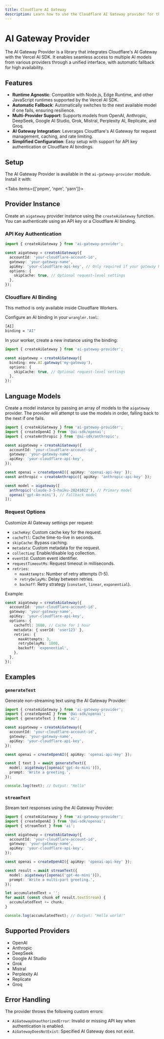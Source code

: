 ```yaml
---
title: Cloudflare AI Gateway
description: Learn how to use the Cloudflare AI Gateway provider for the AI SDK.
---
```


# AI Gateway Provider

The AI Gateway Provider is a library that integrates Cloudflare's AI Gateway with the Vercel AI SDK. It enables seamless access to multiple AI models from various providers through a unified interface, with automatic fallback for high availability.

## Features

- **Runtime Agnostic**: Compatible with Node.js, Edge Runtime, and other JavaScript runtimes supported by the Vercel AI SDK.
- **Automatic Fallback**: Automatically switches to the next available model if one fails, ensuring resilience.
- **Multi-Provider Support**: Supports models from OpenAI, Anthropic, DeepSeek, Google AI Studio, Grok, Mistral, Perplexity AI, Replicate, and Groq.
- **AI Gateway Integration**: Leverages Cloudflare's AI Gateway for request management, caching, and rate limiting.
- **Simplified Configuration**: Easy setup with support for API key authentication or Cloudflare AI bindings.

## Setup

The AI Gateway Provider is available in the `ai-gateway-provider` module. Install it with:

<Tabs items={['pnpm', 'npm', 'yarn']}>
  <Tab>
    <Snippet text="pnpm add ai-gateway-provider" />
  </Tab>
  <Tab>
    <Snippet text="npm install ai-gateway-provider" />
  </Tab>
  <Tab>
    <Snippet text="yarn add ai-gateway-provider" />
  </Tab>
</Tabs>

## Provider Instance

Create an `aigateway` provider instance using the `createAiGateway` function. You can authenticate using an API key or a Cloudflare AI binding.

### API Key Authentication

```typescript
import { createAiGateway } from 'ai-gateway-provider';

const aigateway = createAiGateway({
  accountId: 'your-cloudflare-account-id',
  gateway: 'your-gateway-name',
  apiKey: 'your-cloudflare-api-key', // Only required if your gateway has authentication enabled
  options: {
    skipCache: true, // Optional request-level settings
  },
});
```

### Cloudflare AI Binding

This method is only available inside Cloudflare Workers.

Configure an AI binding in your `wrangler.toml`:

```bash
[AI]
binding = "AI"
```

In your worker, create a new instance using the binding:

```typescript
import { createAiGateway } from 'ai-gateway-provider';

const aigateway = createAiGateway({
  binding: env.AI.gateway('my-gateway'),
  options: {
    skipCache: true, // Optional request-level settings
  },
});
```

## Language Models

Create a model instance by passing an array of models to the `aigateway` provider. The provider will attempt to use the models in order, falling back to the next if one fails.

```typescript
import { createAiGateway } from 'ai-gateway-provider';
import { createOpenAI } from '@ai-sdk/openai';
import { createAnthropic } from '@ai-sdk/anthropic';

const aigateway = createAiGateway({
  accountId: 'your-cloudflare-account-id',
  gateway: 'your-gateway-name',
  apiKey: 'your-cloudflare-api-key',
});

const openai = createOpenAI({ apiKey: 'openai-api-key' });
const anthropic = createAnthropic({ apiKey: 'anthropic-api-key' });

const model = aigateway([
  anthropic('claude-3-5-haiku-20241022'), // Primary model
  openai('gpt-4o-mini'), // Fallback model
]);
```

### Request Options

Customize AI Gateway settings per request:

- `cacheKey`: Custom cache key for the request.
- `cacheTtl`: Cache time-to-live in seconds.
- `skipCache`: Bypass caching.
- `metadata`: Custom metadata for the request.
- `collectLog`: Enable/disable log collection.
- `eventId`: Custom event identifier.
- `requestTimeoutMs`: Request timeout in milliseconds.
- `retries`:
  - `maxAttempts`: Number of retry attempts (1-5).
  - `retryDelayMs`: Delay between retries.
  - `backoff`: Retry strategy (`constant`, `linear`, `exponential`).

Example:

```typescript
const aigateway = createAiGateway({
  accountId: 'your-cloudflare-account-id',
  gateway: 'your-gateway-name',
  apiKey: 'your-cloudflare-api-key',
  options: {
    cacheTtl: 3600, // Cache for 1 hour
    metadata: { userId: 'user123' },
    retries: {
      maxAttempts: 3,
      retryDelayMs: 1000,
      backoff: 'exponential',
    },
  },
});
```

## Examples

### `generateText`

Generate non-streaming text using the AI Gateway Provider:

```typescript
import { createAiGateway } from 'ai-gateway-provider';
import { createOpenAI } from '@ai-sdk/openai';
import { generateText } from 'ai';

const aigateway = createAiGateway({
  accountId: 'your-cloudflare-account-id',
  gateway: 'your-gateway-name',
  apiKey: 'your-cloudflare-api-key',
});

const openai = createOpenAI({ apiKey: 'openai-api-key' });

const { text } = await generateText({
  model: aigateway([openai('gpt-4o-mini')]),
  prompt: 'Write a greeting.',
});

console.log(text); // Output: "Hello"
```

### `streamText`

Stream text responses using the AI Gateway Provider:

```typescript
import { createAiGateway } from 'ai-gateway-provider';
import { createOpenAI } from '@ai-sdk/openai';
import { streamText } from 'ai';

const aigateway = createAiGateway({
  accountId: 'your-cloudflare-account-id',
  gateway: 'your-gateway-name',
  apiKey: 'your-cloudflare-api-key',
});

const openai = createOpenAI({ apiKey: 'openai-api-key' });

const result = await streamText({
  model: aigateway([openai('gpt-4o-mini')]),
  prompt: 'Write a multi-part greeting.',
});

let accumulatedText = '';
for await (const chunk of result.textStream) {
  accumulatedText += chunk;
}

console.log(accumulatedText); // Output: "Hello world!"
```

## Supported Providers

- OpenAI
- Anthropic
- DeepSeek
- Google AI Studio
- Grok
- Mistral
- Perplexity AI
- Replicate
- Groq

## Error Handling

The provider throws the following custom errors:

- `AiGatewayUnauthorizedError`: Invalid or missing API key when authentication is enabled.
- `AiGatewayDoesNotExist`: Specified AI Gateway does not exist.
